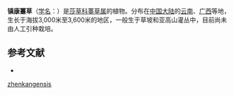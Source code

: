 {{Speciesbox
| name = 镇康薹草
| status = 
| status_system = 
| image =
| genus = Carex
| species = zhenkangensis
| authority = Wang et Tang
}}

'''镇康薹草'''（[[学名|学名]]：{{lang|la|''Carex zhenkangensis''}}）是[[莎草科|莎草科]][[薹草属|薹草属]]的植物。分布在[[中国大陆|中国大陆]]的[[云南|云南]]、[[广西|广西]]等地，生长于海拔3,000米至3,600米的地区，一般生于草坡和亚高山灌丛中，目前尚未由人工引种栽培。

== 参考文献 ==
<div class="references-small">
* {{cite web| url =http://www.bioinfo.cn/db05/KmzwSpecies.php?action=view&id=24973| title =镇康薹草| work =《中国高等植物数据库全库》| publisher =中国科学院微生物研究所| author =昆明植物研究所| accessdate =2009-02-25| deadurl =yes| archiveurl =https://web.archive.org/web/20160305071241/http://www.bioinfo.cn/db05/KmzwSpecies.php?action=view&id=24973| archivedate =2016-03-05}}
</div>
{{Taxonbar|from=Q2938709}}

{{DEFAULTSORT:Carex zhenkangensis}}
[[Category:薹草属|zhenkangensis]]


{{Carex-stub}}